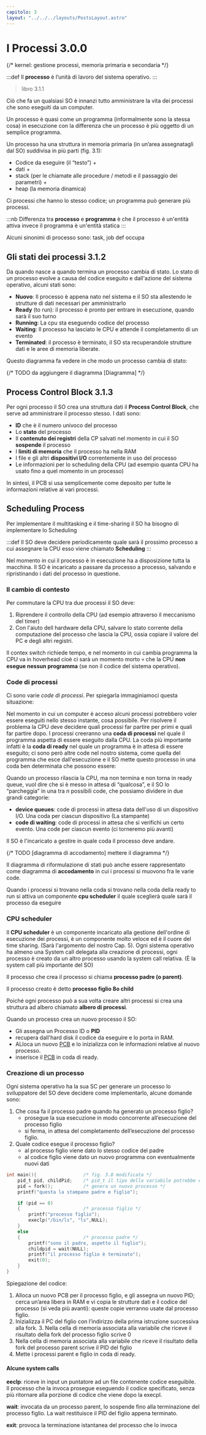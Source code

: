 ```yaml
---
capitolo: 3
layout: "../../../layouts/PostsLayout.astro"
---
```


# I Processi 3.0.0

{/* kernel: gestione processi, memoria primaria e secondaria */}

:::def
Il **processo** è l’unità di lavoro del sistema operativo.
:::

> libro 3.1.1

Ciò che fa un qualsiasi SO è innanzi tutto amministrare la
vita dei processi che sono eseguiti da un computer.

Un processo è quasi come un programma (informalmente sono la stessa cosa) in esecuzione con la differenza che un processo è più oggetto di un semplice programma.

Un processo ha una struttura in memoria primaria (in un’area assegnatagli dal SO) suddivisa in più parti (fig. 3.1):

- Codice da eseguire (il “testo”) +
- dati +
- stack (per le chiamate alle procedure / metodi e il passaggio dei parametri) +
- heap (la memoria dinamica)

Ci processi che hanno lo stesso codice; un programma può generare più processi.

:::nb
Differenza tra **processo** e **programma** è che il processo è un'entità attiva invece il programma è un'entità statica
:::

Alcuni sinonimi di processo sono: task, job def occupa

## Gli stati dei processi 3.1.2

Da quando nasce a quando termina un processo cambia di stato. Lo stato di un processo evolve a causa del codice eseguito e dall'azione del sistema operativo, alcuni stati sono:

- **Nuovo**: Il processo è appena nato nel sistema e il SO sta allestendo le strutture di dati necessari per amministrarlo
- **Ready** (to run): il processo è pronto per entrare in esecuzione, quando sarà il suo turno
- **Running**: La cpu sta eseguendo codice del processo
- **Waiting**: Il processo ha lasciato le CPU e attende il completamento di un evento
- **Terminated**: il processo è terminato, il SO sta recuperandole strutture dati e le aree di memoria liberate.

Questo diagramma fa vedere in che modo un processo cambia di stato:

{/* TODO da aggiungere il diagramma [Diagramma] */}

## Process Control Block 3.1.3

Per ogni processo il SO crea una struttura dati il **Process Control Block**, che serve ad amministrare il processo stesso.
I dati sono:

- **ID** che è il numero univoco del processo
- Lo **stato** del processo
- Il **contenuto dei registri** della CP salvati nel momento in cui il SO **sospende** il processo
- I **limiti di memoria** che il processo ha nella RAM
- I file e gli altri **dispositivi I/O** correntemente in uso del processo
- Le informazioni per lo scheduling della CPU (ad esempio quanta CPU ha usato fino a quel momento in un processo)

In sintesi, il PCB si usa semplicemente come deposito per tutte le informazioni relative ai vari processi.

## Scheduling Process

Per implementare il multitasking e il time-sharing il SO ha bisogno di implementare lo Scheduling

:::def
Il SO deve decidere periodicamente quale sarà il prossimo processo a cui assegnare la CPU esso viene chiamato **Scheduling**
:::

Nel momento in cui il processo è in esecuzione ha a disposizione tutta la macchina. Il SO è incaricato a passare da processo a processo, salvando e ripristinando i dati del processo in questione.

### Il cambio di contesto

Per commutare la CPU tra due processi il SO deve:

1. Riprendere il controllo della CPU (ad esempio attraverso il meccanismo del timer)
2. Con l'aiuto dell hardware della CPU, salvare lo stato corrente della computazione del processo che lascia la CPU, ossia copiare il valore del PC e degli altri registri.

Il contex switch richiede tempo, e nel momento in cui cambia programma la CPU va in hoverhead cioè ci sarà un momento morto 💀 che la CPU **non esegue nessun programma** (se non il codice del sistema operativo).

### Code di processi

Ci sono varie _code di processi_. Per spiegarla immaginiamoci questa situazione:

Nel momento in cui un computer è acceso alcuni processi potrebbero voler essere eseguiti nello stesso instante, cosa possibile. Per risolvere il problema la CPU deve decidere quali processi far partire per primi e quali far partire dopo. I processi creeranno una **coda di processi** nel quale il programma aspetta di essere eseguito dalla CPU.
La coda più importante infatti è la **coda di ready** nel quale un programma è in attesa di essere eseguito; ci sono però altre code nel nostro sistema, come quella del programma che esce dall'esecuzione e il SO mette questo processo in una coda ben determinata che possono essere:

Quando un processo rilascia la CPU, ma non termina e non torna in ready queue, vuol dire che si è messo in attesa di “qualcosa”, e il SO lo “parcheggia” in una tra $n$ possibili code, che possiamo dividere in due grandi categorie:

- **device queues**: code di processi in attesa data dell'uso di un dispositivo I/O. Una coda per ciascun dispositivo (La stampante)
- **code di waiting**: code di processi in attesa che si verifichi un certo evento. Una code per ciascun evento (ci torneremo più avanti)

Il SO è l'incaricato a gestire in quale coda il processo deve andare.

{/* TODO [diagramma di accodamento]  mettere il diagramma */}

Il diagramma di riformulazione di stati può anche essere rappresentato come diagramma di **accodamento** in cui i processi si muovono fra le varie code.

Quando i processi si trovano nella coda si trovano nella coda della ready to run si attiva un componente **cpu scheduler** il quale sceglierà quale sarà il processo da eseguire

### CPU scheduler

Il **CPU scheduler** è un componente incaricato alla gestione dell'ordine di esecuzione dei processi, è un componente molto veloce ed è il cuore del time sharing. (Sarà l'argomento del nostro Cap. 5).
Ogni sistema operativo ha almeno una System call delegata alla creazione di processi, ogni processo è creato da un altro processo usando la system call relativa. (È la system call più importante del SO)

Il processo che crea il processo si chiama **processo padre (o parent)**.

Il processo creato è detto **processo figlio 8o child**

Poiché ogni processo può a sua volta creare altri processi si crea una struttura ad albero chiamato **albero di processi**.

Quando un processo crea un nuovo processo il SO:

- Gli assegna un Processo ID o **PID**
- recupera dall'hard disk il codice da eseguire e lo porta in RAM.
- ALloca un nuovo [PCB](#process-control-block-313) e lo inizializza con le informazioni relative al nuovo processo.
- inserisce il [PCB](#process-control-block-313) in coda di ready.

### Creazione di un processo

Ogni sistema operativo ha la sua SC per generare un processo lo sviluppatore del SO deve decidere come implementarlo, alcune domande sono:

1. Che cosa fa il processo padre quando ha generato un processo figlio?
   - prosegue la sua esecuzione in modo concorrente all’esecuzione del processo figlio
   - si ferma, in attesa del completamento dell’esecuzione del processo figlio.
2. Quale codice esegue il processo figlio?
   - al processo figlio viene dato lo stesso codice del padre
   - al codice figlio viene dato un nuovo programma con eventualmente nuovi dati

```c
int main(){                 /* fig. 3.8 modificata */
    pid_t pid, childPid;    /* pid_t il tipo della variabile potrebbe essere int */
    pid = fork();           /* genera un nuovo processo */
    printf("questa la stampano padre e figlio");

    if (pid == 0)
    {                       /* processo figlio */
        printf("processo figlio");
        execlp("/bin/ls", "ls",NULL);
    }
    else
    {                       /* processo padre */
        printf("sono il padre, aspetto il figlio");
        childpid = wait(NULL);
        printf("il processo figlio è terminato");
        exit(0);
    }
}
```

Spiegazione del codice:

1. Alloca un nuovo PCB per il processo figlio, e gli assegna un nuovo PID; cerca un’area libera in RAM e vi copia le strutture dati e il codice del processo (si veda più avanti): queste copie verranno usate dal processo figlio.
2. Inizializza il PC del figlio con l’indirizzo della prima istruzione successiva alla fork. 3. Nella cella di memoria associata alla variabile che riceve il risultato della fork del processo figlio scrive 0
3. Nella cella di memoria associata alla variabile che riceve il risultato della fork del processo parent scrive il PID del figlio
4. Mette i processi parent e figlio in coda di ready.

#### Alcune system calls

**eeclp**: riceve in input un puntatore ad un file contenente codice eseguibile. Il processo che la invoca prosegue eseguendo il codice specificato, senza più ritornare alla porzione di codice che viene dopo la execpl.

**wait**: invocata da un processo parent, lo sospende fino alla terminazione del processo figlio. La wait restituisce il PID del figlio appena terminato.

**exit**: provoca la terminazione istantanea del processo che lo invoca

